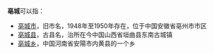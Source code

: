 '''亳城'''可以指：

*[[亳城市|亳城市]]，旧市名，1948年至1950年存在，位于中国安徽省亳州市市区
*[[亳城县|亳城县]]，古县名，治所在今中国山西省垣曲县东南古城镇
*[[亳城乡|亳城乡]]，中国河南省安陽市内黄县的一个乡

{{Disambig|Cat=二字消歧义}}